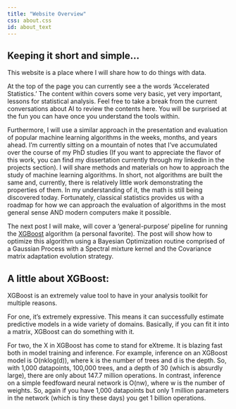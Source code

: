 ```yaml
---
title: "Website Overview"
css: about.css
id: about_text
---
```


::: {#about_text}
## **Keeping it short and simple...**

This website is a place where I will share how to do things with data.

At the top of the page you can currently see a the words 'Accelerated Statistics.' The content within covers some very basic, yet very important, lessons for statistical analysis. Feel free to take a break from the current conversations about AI to review the contents here. You will be surprised at the fun you can have once you understand the tools within.

Furthermore, I will use a similar approach in the presentation and evaluation of popular machine learning algorithms in the weeks, months, and years ahead. I'm currently sitting on a mountain of notes that I've accumulated over the course of my PhD studies (If you want to appreciate the flavor of this work, you can find my dissertation currently through my linkedin in the projects section). I will share methods and materials on how to approach the study of machine learning algorithms. In short, not algorithms are built the same and, currently, there is relatively little work demonstrating the properties of them. In my understanding of it, the math is still being discovered today. Fortunately, classical statistics provides us with a roadmap for how we can approach the evaluation of algorithms in the most general sense AND modern computers make it possible.

The next post I will make, will cover a 'general-purpose' pipeline for running the [XGBoost](https://arxiv.org/pdf/1603.02754.pdf) algorithm (a personal favorite). The post will show how to optimize this algorithm using a Bayesian Optimization routine comprised of a Gaussian Process with a Spectral mixture kernel and the Covariance matrix adaptation evolution strategy.

## A little about XGBoost:

XGBoost is an extremely value tool to have in your analysis toolkit for multiple reasons.

For one, it's extremely expressive. This means it can successfully estimate predictive models in a wide variety of domains. Basically, if you can fit it into a matrix, XGBoost can do something with it.

For two, the X in XGBoost has come to stand for eXtreme. It is blazing fast both in model training and inference. For example, inference on an XGBoost model is O(nklog(d)), where k is the number of trees and d is the depth. So, with 1,000 datapoints, 100,000 trees, and a depth of 30 (which is absurdly large), there are only about 147.7 million operations. In contrast, inference on a simple feedfoward neural network is O(nw), where w is the number of weights. So, again if you have 1,000 datapoints but only 1 million parameters in the network (which is tiny these days) you get 1 billion operations.
:::

